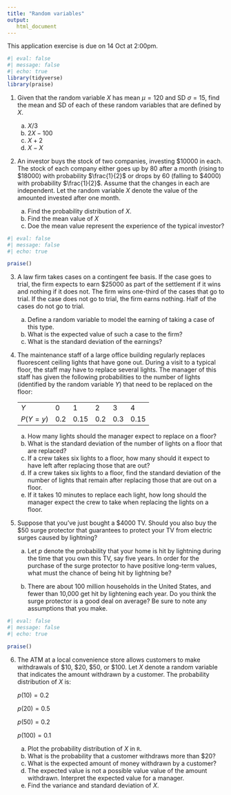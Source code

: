 ```yaml
---
title: "Random variables"
output: 
   html_document
---
```


::: callout-important
This application exercise is due on 14 Oct at 2:00pm.
:::

```r
#| eval: false
#| message: false
#| echo: true
library(tidyverse)
library(praise)
```

1.  Given that the random variable $X$ has mean $\mu = 120$ and SD $\sigma = 15$, find the mean and SD of each of these random variables that are defined by $X$.

    a.  $X/3$
    b.  $2X - 100$
    c.  $X+2$
    d.  $X-X$

2.  An investor buys the stock of two companies, investing $\$10000$ in each. The stock of each company either goes up by $80%$ after a month (rising to $\$18000$) with probability $\frac{1}{2}$ or drops by $60%$ (falling to $\$4000$) with probability $\frac{1}{2}$. Assume that the changes in each are independent. Let the random variable $X$ denote the value of the amounted invested after one month.

    a.  Find the probability distribution of $X$.
    b.  Find the mean value of $X$
    c.  Doe the mean value represent the experience of the typical investor?

```r
#| eval: false
#| message: false
#| echo: true

praise()
```

3.  A law firm takes cases on a contingent fee basis. If the case goes to trial, the firm expects to earn $\$25000$ as part of the settlement if it wins and nothing if it does not. The firm wins one-third of the cases that go to trial. If the case does not go to trial, the firm earns nothing. Half of the cases do not go to trial.

    a.  Define a random variable to model the earning of taking a case of this type.
    b.  What is the expected value of such a case to the firm?
    c.  What is the standard deviation of the earnings?

4.  The maintenance staff of a large office building regularly replaces fluorescent ceiling lights that have gone out. During a visit to a typical floor, the staff may have to replace several lights. The manager of this staff has given the following probabilities to the number of lights (identified by the random variable $Y$) that need to be replaced on the floor:

    |            |     |      |     |     |      |
    |------------|-----|------|-----|-----|------|
    | $Y$        | 0   | 1    | 2   | 3   | 4    |
    | $P(Y = y)$ | 0.2 | 0.15 | 0.2 | 0.3 | 0.15 |

    a.  How many lights should the manager expect to replace on a floor?
    b.  What is the standard deviation of the number of lights on a floor that are replaced?
    c.  If a crew takes six lights to a floor, how many should it expect to have left after replacing those that are out?
    d.  If a crew takes six lights to a floor, find the standard deviation of the number of lights that remain after replacing those that are out on a floor.
    e.  If it takes 10 minutes to replace each light, how long should the manager expect the crew to take when replacing the lights on a floor.

5.  Suppose that you've just bought a $\$4000$ TV. Should you also buy the $\$50$ surge protector that guarantees to protect your TV from electric surges caused by lightning?

    a.  Let $p$ denote the probability that your home is hit by lightning during the time that you own this TV, say five years. In order for the purchase of the surge protector to have positive long-term values, what must the chance of being hit by lightning be?

    b.  There are about 100 million households in the United States, and fewer than 10,000 get hit by lightening each year. Do you think the surge protector is a good deal on average? Be sure to note any assumptions that you make.

```r
#| eval: false
#| message: false
#| echo: true

praise()
```

6.  The ATM at a local convenience store allows customers to make withdrawals of $\$10$, $\$20$, $\$50$, or $\$100$. Let $X$ denote a random variable that indicates the amount withdrawn by a customer. The probability distribution of $X$ is:

    $p(10) = 0.2$

    $p(20) = 0.5$

    $p(50) = 0.2$

    $p(100) = 0.1$

    a.  Plot the probability distribution of $X$ in `R`.
    b.  What is the probability that a customer withdraws more than $\$20$?
    c.  What is the expected amount of money withdrawn by a customer?
    d.  The expected value is not a possible value value of the amount withdrawn. Interpret the expected value for a manager.
    e.  Find the variance and standard deviation of $X$.
